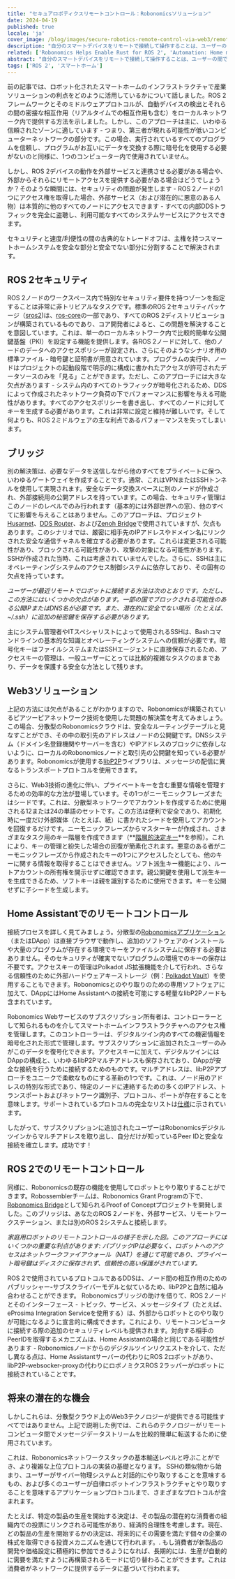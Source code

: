 ```yaml
---
title: "セキュアロボティクスリモートコントロール：Robonomicsソリューション"
date: 2024-04-19
published: true
locale: 'ja'
cover_image: /blog/images/secure-robotics-remote-control-via-web3/remote_control_cover.png
description: "自分のスマートデバイスをリモートで接続して操作することは、ユーザーの間で非常に人気のある機能です。しかし、このような些細なタスクでも、未経験のユーザーにとって多くの困難を引き起こします - NATの克服からセキュリティの問題まで。新しい記事では、これらの困難をRobonomicsの助けを借りてどのように克服できるかを示します。"
related: ['Robonomics Helps Enable Rust for ROS 2', 'Automation: Home meets Industrial']
abstract: "自分のスマートデバイスをリモートで接続して操作することは、ユーザーの間で非常に人気のある機能です。しかし、このような些細なタスクでも、未経験のユーザーにとって多くの困難を引き起こします - NATの克服からセキュリティの問題まで。新しい記事では、これらの困難をRobonomicsの助けを借りてどのように克服できるかを示します。"
tags: ['ROS 2', 'スマートホーム']
---
```


前の記事では、ロボット化されたスマートホームのインフラストラクチャで産業ソリューションの利点をどのように活用しているかについて話しました。ROS 2フレームワークとそのミドルウェアプロトコルが、自動デバイスの検出とそれらの間の密接な相互作用（リアルタイムでの相互作用も含む）をローカルネットワーク内で提供する方法を示しました。しかし、このアプローチは主に、いわゆる信頼されたゾーンに適しています - つまり、第三者が現れる可能性が低いコンピューターネットワークの部分です。この場合、実行されているすべてのプログラムを信頼し、プログラムがお互いにデータを交換する際に暗号化を使用する必要がないのと同様に、1つのコンピューター内で使用されていません。

しかし、ROS 2デバイスの動作を外部サービスと連携させる必要がある場合や、外部からそれらにリモートアクセスを提供する必要がある場合はどうでしょうか？そのような瞬間には、セキュリティの問題が発生します - ROS 2ノードの1つにアクセス権を取得した場合、外部サービス（および潜在的に悪意のある人物）は本質的に他のすべてのノードにアクセスできます - すべての内部DDSトラフィックを完全に盗聴し、利用可能なすべてのシステムサービスにアクセスできます。

セキュリティと速度/利便性の間の古典的なトレードオフは、主権を持つスマートホームシステムを安全な部分と安全でない部分に分割することで解決されます。

## ROS 2セキュリティ

ROS 2ノードのワークスペース内で特別なセキュリティ要件を持つゾーンを指定することは非常に非トリビアルなタスクです。標準のROS 2セキュリティパッケージ（[sros2](https://docs.ros.org/ja/rolling/Concepts/Intermediate/About-Security.html))は、[ros-core](https://ros.org/reps/rep-2001.html#id32)の一部であり、すべてのROS 2ディストリビューションが構築されているものであり、コア開発者によると、この問題を解決することを意図しています。これは、単一のローカルネットワーク内で比較的簡単な公開鍵基盤（PKI）を設定する機能を提供します。各ROS 2ノードに対して、他のノードのデータへのアクセスポリシーが設定され、さらにそのようなシナリオ用の標準ファイル - 暗号鍵と証明書が用意されています。プログラムの実行中、ノードはプロジェクトの起動段階で明示的に構成に書かれたアクセスが許可されたデータソースのみを「見る」ことができます。ただし、このアプローチには大きな欠点があります - システム内のすべてのトラフィックが暗号化されるため、DDSによって作成されたネットワーク負荷の下でパフォーマンスに影響を与える可能性があります。すべてのアクセスポリシーを書き出し、すべてのノードに対してキーを生成する必要があります。これは非常に設定と維持が難しいです。そして何よりも、ROS 2ミドルウェアの主な利点であるパフォーマンスを失ってしまいます。

## ブリッジ

別の解決策は、必要なデータを送信しながら他のすべてをプライベートに保つ、いわゆるゲートウェイを作成することです。通常、これはVPNまたはSSHトンネルを使用して実現されます。安全なデータ交換スペースに別のノードが作成され、外部接続用の公開アドレスを持っています。この場合、セキュリティ管理はこのノードのレベルでのみ行われます（基本的には外部世界への窓）、他のすべてに影響を与えることはありません。このアプローチは、プロジェクト[Husarnet](https://github.com/husarnet/husarnet)、[DDS Router](https://github.com/eProsima/DDS-Router)、および[Zenoh Bridge](https://github.com/eclipse-zenoh/zenoh-plugin-ros2dds)で使用されていますが、欠点もあります。このシナリオでは、厳密に相手先のIPアドレスやドメイン名にリンクされた安全な通信チャネルを確立する必要があります。これらは変更される可能性があり、ブロックされる可能性があり、攻撃の対象になる可能性があります。SSHが作成された当時、これは考慮されていませんでした。さらに、SSHは主にオペレーティングシステムのアクセス制御システムに依存しており、その固有の欠点を持っています。

<RbImage zoom src="/blog/images/secure-robotics-remote-control-via-web3/remote_control_legacy_approach.png" alt="Classic Remote Control via public IP and SSH/VPN" />

*ユーザーが最近リモートでロボットに接続する方法は次のとおりです。ただし、この方法にはいくつかの欠点があります。一部の国でブロックされる可能性のある公開IPまたはDNS名が必要です。また、潜在的に安全でない場所（たとえば、~/.ssh）に追加の秘密鍵を保存する必要があります。*

主にシステム管理者やITスペシャリストによって使用されるSSHは、Bashコマンドラインの基本的な知識とオペレーティングシステムへの信頼が必要です。暗号化キーはファイルシステムまたはSSHエージェントに直接保存されるため、アクセスキーの管理は、一般ユーザーにとっては比較的複雑なタスクのままであり、データを保護する安全な方法として残ります。

## Web3ソリューション

上記の方法には欠点があることがわかりますので、Robonomicsが構築されているピアツーピアネットワーク技術を使用した問題の解決策を考えてみましょう。この場合、分散型のRobonomicsクラウドは、安全なルーティングテーブルと見なすことができ、その中の取引先のアドレスはノードの公開鍵です。DNSシステム（ドメイン名登録機関やサーバーを含む）やIPアドレスのブロックに依存しないように、ローカルのRobonomicsノードと取引先の公開鍵を知っている必要があります。Robonomicsが使用する[libP2P](https://libp2p.io/)ライブラリは、メッセージの配信に異なるトランスポートプロトコルを使用できます。

さらに、Web3技術の進化に伴い、プライベートキーを含む重要な情報を管理するための効率的な方法が登場しています。その1つがニーモニックフレーズまたはシードです。これは、分散型ネットワークでアカウントを作成するために使用される12または24の単語のセットです。この方法は便利で安全であり、初期化時に一度だけ外部媒体（たとえば、紙）に書かれたシードを使用してアカウントを回復するだけです。ニーモニックフレーズからマスターキーが作成され、さまざまなタスク用のキー階層を作成できます（**[階層的決定キー](https://docs.substrate.io/reference/command-line-tools/subkey/#hierarchical-deterministic-keys)**を参照）。これにより、キーの管理と紛失した場合の回復が簡素化されます。悪意のある者がニーモニックフレーズから作成されたキーの1つにアクセスしたとしても、他のキーに関する情報を取得することはできません。ソフト派生キー機能により、ルートアカウントの所有権を開示せずに確認できます。親公開鍵を使用して派生キーを生成できるため、ソフトキーは親を識別するために使用できます。キーを公開せずに子シードを生成します。

## Home Assistantでのリモートコントロール

接続プロセスを詳しく見てみましょう。分散型の[Robonomicsアプリケーション](https://robonomics.app/)（またはDApp）は直接ブラウザで動作し、追加のソフトウェアのインストールや大量のプログラムが存在する環境でキーをファイルシステムに保存する必要はありません。そのセキュリティが確実でないプログラムの環境でのキーの保存は不要です。アクセスキーの管理はPolkadot JS拡張機能を介して行われ、さらなる信頼性のために外部ハードウェアキーストレージ（例：[Polkadot Vault](https://wiki.polkadot.network/docs/polkadot-vault)）を使用することもできます。Robonomicsとのやり取りのための専用ソフトウェアに加えて、DAppにはHome Assistantへの接続を可能にする軽量なlibP2Pノードも含まれています。

<RbImage zoom src="/blog/images/secure-robotics-remote-control-via-web3/robonomics_home_assistant_usecase.png" alt="Home Assistant Remote Control" />

Robonomics Webサービスのサブスクリプション所有者は、コントローラーとして知られるものを介してスマートホームインフラストラクチャへのアクセス権を管理します。このコントローラーは、デジタルツイン内のすべての機密情報を暗号化された形式で管理します。サブスクリプションに追加されたユーザーのみがこのデータを復号化できます。アクセスキーに加えて、デジタルツインにはDAppの構成と、いわゆるlibP2Pマルチアドレスも保存されており、DAppが安全な接続を行うために接続するためのものです。マルチアドレスは、libP2Pアプローチをユニークで柔軟なものにする革新の1つです。これは、ノード用のアドレスの特別な形式であり、特定のノードに連絡するための多くのIPアドレス、トランスポートおよびネットワーク識別子、プロトコル、ポートが存在することを意味します。サポートされているプロトコルの完全なリストは[仕様](https://github.com/multiformats/multiaddr/blob/master/protocols.csv)に示されています。

したがって、サブスクリプションに追加されたユーザーはRobonomicsデジタルツインからマルチアドレスを取り出し、自分だけが知っているPeer IDと安全な接続を確立します。成功です！

## ROS 2でのリモートコントロール

同様に、Robonomicsの既存の機能を使用してロボットとやり取りすることができます。Robossemblerチームは、Robonomics Grant Programの下で、[Robonomics Bridge](https://gitlab.com/robossembler/robonomics_bridge)として知られるProof of Conceptプロジェクトを開発しました。このブリッジは、あなたのROS 2ノードを、外部サービス、リモートワークステーション、または別のROS 2システムと接続します。

<RbImage zoom src="/blog/images/secure-robotics-remote-control-via-web3/robonomics_ros2_usecase.png" alt="Robonomicsを使用したROS 2リモートコントロール" />

*家庭用ロボットのリモートコントロールの様子を示した図。このアプローチにはいくつかの重要な利点があります: パブリックIPは必要なく、ロボットへのアクセスはネットワークファイアウォール（NAT）を通じて可能であり、プライベート暗号鍵はディスクに保存されず、信頼性の高い保護がされています。*

ROS 2で使用されているプロトコルであるDDSは、ノード間の相互作用のためのパブリッシャー-サブスクライバーモデルと似ているため、libP2Pと自然に組み合わせることができます。 Robonomicsブリッジの助けを借りて、ROS 2ノードとそのインターフェース - トピック、サービス、メッセージタイプ（たとえば、eProsima Integration Serviceを使用する）は、外部からロボットとのやり取りが可能になるように宣言的に構成できます。これにより、リモートコンピュータに接続する際の追加のセキュリティレベルも提供されます。対向する相手のPeerIDを取得するメカニズムは、Home Assistantの場合と同じである可能性があります - Robonomicsノードからのデジタルツインリクエストを介して、ただし異なる点は、Home Assistantサーバーの代わりにROS 2ロボットがあり、libP2P-websocker-proxyの代わりにロボノミクスROS 2ラッパーがロボットに接続されていることです。

## 将来の潜在的な機会

しかしこれらは、分散型クラウド上のWeb3テクノロジーが提供できる可能性すべてではありません。上記で説明した例では、これらのテクノロジーがリモートコンピュータ間でメッセージデータストリームを比較的簡単に転送するために使用されています。

これは、Robonomicsネットワークスタックの基本輸送レベルと呼ぶことができ、より複雑な上位プロトコルの実装の基礎となります。 SSHの類似物から始まり、ユーザーがサイバー物理システムと対話的にやり取りすることを意味するもの、および多くのユーザーが自律ロボットインフラストラクチャとやり取りすることを意味するアプリケーションプロトコルまで、さまざまなプロトコルが含まれます。

たとえば、特定の製品の生産を開始する決定は、その製品の潜在的な消費者の組織内での投票にリンクされる可能性があり、経済的合理性を考慮します。現在、どの製品の生産を開始するかの決定は、将来的にその需要を満たす個々の企業の株式を取得できる投資メカニズムを通じて行われます。. もし消費者が新製品の開発や価格設定に積極的に参加できるようになれば、長期的には、生産が自動的に需要を満たすように再構築されるモードに切り替わることができます。これは消費者がネットワークに提供するデータに基づいて行われます。